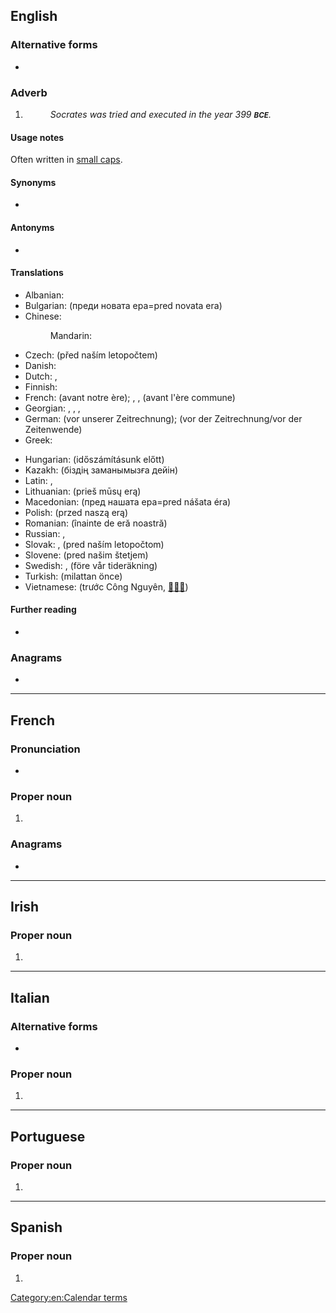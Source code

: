 {{also|B.C.E.|BĊE|все|всё}}
==English==

===Alternative forms===
* {{l|en|B.C.E.}}

===Adverb===
{{en-adverb|-}}

# {{lb|en|chronology}} {{initialism of|en|Before [[Common Era]] (Before the Common Era, before Common Era, before the Common Era), Before Current Era (Before the Current Era, before current era, before the current era), ''or'' before [[Christian Era]]}}
#: ''Socrates was tried and executed in the year 399 '''<small>BCE</small>'''.''

====Usage notes====
Often written in [[small caps]].

====Synonyms====
* {{l|en|BC}}

====Antonyms====
* {{l|en|CE}}

====Translations====
{{trans-top|before the common era}}
* Albanian: {{t|sq|para erës sonë}}
* Bulgarian: {{t|bg|пр.н.е.}} (преди новата ера=pred novata era)
* Chinese:
*: Mandarin: {{t+|cmn|公元前|tr=gōngyuán qián}}
* Czech: {{t+|cs|př. n. l.}} (před naším letopočtem)
* Danish: {{t+|da|f.v.t. (før vor tidsregning)}}
* Dutch: {{t|nl|onze jaartelling}}, {{t|nl|gewone tijdrekening}}
* Finnish: {{t|fi|eaa.}}
* French: {{t+|fr|av. n. è.}} (avant notre ère); {{t+|fr|AEC}}, {{t|fr|AÈC}}, {{t+|fr|av. è. c.}} (avant l'ère commune)
* Georgian: {{t|ka|ჩვ. წ.-მდე}}, {{t|ka|ახ. წ.–მდე}}, {{t|ka|ჩვენს წელთაღრიცხვამდე}}, {{t|ka|ახალ წელთაღრიცხვამდე}}
* German: {{t+|de|v. u. Z.}} (vor unserer Zeitrechnung); {{t+|de|v. d. Z.}} (vor der Zeitrechnung/vor der Zeitenwende)
* Greek: {{t+|el|π.Κ.Ε.}}
{{trans-mid}}
* Hungarian: {{t+|hu|i. e.}} (időszámításunk előtt)
* Kazakh: {{t|kk|б. з. д.}} (біздің заманымызға дейін)
* Latin: {{t+|la|ante aer. vulg.}}, {{t+|la|ante aer. comm.}}
* Lithuanian: {{t|lt|pr. m. e.}} (prieš mūsų erą)
* Macedonian: {{t|mk|п.н.е.}} (пред нашата ера=pred nášata éra)
* Polish: {{t+|pl|p.n.e.}} (przed naszą erą)
* Romanian: {{t|ro|î.e.n.}} (înainte de eră noastră)
* Russian: {{t|ru|до н. э.}}, {{t|ru|до на́шей э́ры}}
* Slovak: {{t|sk|pred n. l.}}, {{t|sk|p.n.l.}} (pred naším letopočtom)
* Slovene: {{t|sl|pr. n. št.}} (pred našim štetjem)
* Swedish: {{t+|sv|f.v.t.}}, {{t|sv|fvt}} (före vår tideräkning)
* Turkish: {{t+|tr|M.Ö.}} (milattan önce)
* Vietnamese: {{t+|vi|TCN}} (trước Công Nguyên, [[𠓀]][[公元]])
{{trans-bottom}}

====Further reading====
* {{pedia|Common Era}}

===Anagrams===
* {{anagrams|en|a=bce|CBE|ECB}}

[[Category:en:Calendar terms]]

----

==French==

===Pronunciation===
* {{fr-IPA|biː-ciʰː-iːɪ}}

===Proper noun===
{{fr-proper noun|f}}

# {{initialism of|fr|Banque centrale européenne||[[ECB]], [[European Central Bank]]}}

===Anagrams===
* {{l|fr|bec}}

----

==Irish==

===Proper noun===
{{head|ga|proper noun|g=m}}

# {{initialism of|ga|Banc Ceannais Eorpach||[[ECB]], [[European Central Bank]]}}

----

==Italian==

===Alternative forms===
* {{alter|it|bce}}

===Proper noun===
{{it-proper noun|f}}

# {{initialism of|it|Banca Centrale Europea||[[ECB]], [[European Central Bank]]}}

----

==Portuguese==

===Proper noun===
{{pt-proper noun|m}}

# {{initialism of|pt|Banco Central Europeu||[[ECB]], [[European Central Bank]]}}

{{topic|pt|European Union}}

----

==Spanish==
{{wikipedia|lang=es}}

===Proper noun===
{{es-proper noun|m}}

# {{initialism of|es|Banco Central Europeo||[[ECB]], [[European Central Bank]]}}